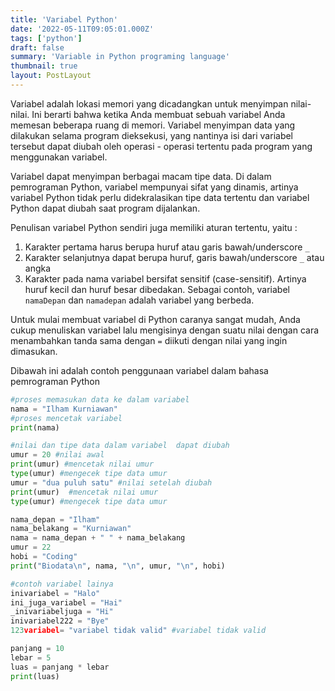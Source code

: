 ```yaml
---
title: 'Variabel Python'
date: '2022-05-11T09:05:01.000Z'
tags: ['python']
draft: false
summary: 'Variable in Python programing language'
thumbnail: true
layout: PostLayout
---
```


Variabel adalah lokasi memori yang dicadangkan untuk menyimpan nilai-nilai. Ini berarti bahwa ketika Anda membuat sebuah variabel Anda memesan beberapa ruang di memori. Variabel menyimpan data yang dilakukan selama program dieksekusi, yang nantinya isi dari variabel tersebut dapat diubah oleh operasi - operasi tertentu pada program yang menggunakan variabel.

Variabel dapat menyimpan berbagai macam tipe data. Di dalam pemrograman Python, variabel mempunyai sifat yang dinamis, artinya variabel Python tidak perlu didekralasikan tipe data tertentu dan variabel Python dapat diubah saat program dijalankan.

Penulisan variabel Python sendiri juga memiliki aturan tertentu, yaitu :

1. Karakter pertama harus berupa huruf atau garis bawah/underscore `_`
2. Karakter selanjutnya dapat berupa huruf, garis bawah/underscore `_` atau angka
3. Karakter pada nama variabel bersifat sensitif (case-sensitif). Artinya huruf kecil dan huruf besar dibedakan. Sebagai contoh, variabel `namaDepan` dan `namadepan` adalah variabel yang berbeda.

Untuk mulai membuat variabel di Python caranya sangat mudah, Anda cukup menuliskan variabel lalu mengisinya dengan suatu nilai dengan cara menambahkan tanda sama dengan `=` diikuti dengan nilai yang ingin dimasukan.

Dibawah ini adalah contoh penggunaan variabel dalam bahasa pemrograman Python

```python:variabel.py
#proses memasukan data ke dalam variabel
nama = "Ilham Kurniawan"
#proses mencetak variabel
print(nama)

#nilai dan tipe data dalam variabel  dapat diubah
umur = 20 #nilai awal
print(umur) #mencetak nilai umur
type(umur) #mengecek tipe data umur
umur = "dua puluh satu" #nilai setelah diubah
print(umur)  #mencetak nilai umur
type(umur) #mengecek tipe data umur

nama_depan = "Ilham"
nama_belakang = "Kurniawan"
nama = nama_depan + " " + nama_belakang
umur = 22
hobi = "Coding"
print("Biodata\n", nama, "\n", umur, "\n", hobi)

#contoh variabel lainya
inivariabel = "Halo"
ini_juga_variabel = "Hai"
_inivariabeljuga = "Hi"
inivariabel222 = "Bye"
123variabel= "variabel tidak valid" #variabel tidak valid

panjang = 10
lebar = 5
luas = panjang * lebar
print(luas)
```
